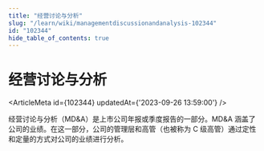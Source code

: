 ```yaml
---
title: "经营讨论与分析"
slug: "/learn/wiki/managementdiscussionandanalysis-102344"
id: "102344"
hide_table_of_contents: true
---
```



# 经营讨论与分析

<ArticleMeta id={102344} updatedAt={'2023-09-26 13:59:00'} />
<div className='border-solid border-b border-t-0 my-4 border-[var(--ifm-color-gray-300)]' />

经营讨论与分析（MD&A）是上市公司年报或季度报告的一部分。MD&A 涵盖了公司的业绩。在这一部分，公司的管理层和高管（也被称为 C 级高管）通过定性和定量的方式对公司的业绩进行分析。
